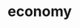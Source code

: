 # economy


<ul className="grid grid-cols-1 md:grid-cols-2 lg:grid-cols-3 xl:grid-cols-4 gap-4 -ml-6">
<ReferenceCard
        title="Gdp"
        description="forecast, nominal, real"
        url="/platform/reference/economy/gdp"
    />
<ReferenceCard
    title="Balance Of Payments"
    description="Balance of Payments Reports"
    url="/platform/reference/economy/balance_of_payments"
    chevron={false}
/>
<ReferenceCard
    title="Calendar"
    description="Economic Calendar"
    url="/platform/reference/economy/calendar"
    chevron={false}
/>
<ReferenceCard
    title="Cpi"
    description="Consumer Price Index (CPI) Data"
    url="/platform/reference/economy/cpi"
    chevron={false}
/>
<ReferenceCard
    title="Risk Premium"
    description="Historical Market Risk Premium"
    url="/platform/reference/economy/risk_premium"
    chevron={false}
/>
</ul>
